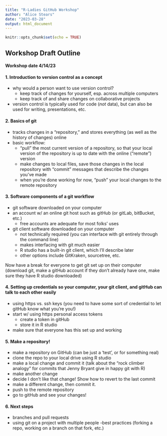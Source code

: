 ```yaml
---
title: "R-Ladies GitHub Workshop"
author: "Alice Stears"
date: "2023-03-28"
output: html_document
---
```


```r
knitr::opts_chunk$set(echo = TRUE)
```

## Workshop Draft Outline
#### Workshop date 4/14/23

#### 1. Introduction to version control as a concept 
- why would a person want to use version control? 
  - keep track of changes for yourself, esp. across multiple computers
  - keep track of and share changes on collaborative projects
- version control is typically used for code (*not* data), but can also be used for writing, presentations, etc. 

#### 2. Basics of git
- tracks changes in a "repository," and stores everything (as well as the history of changes) online
- basic workflow: 
    - "pull" the most current version of a repository, so that your local version of the repository is up to date with the online ("remote") version
    - make changes to local files, save those changes in the local repository with "commit" messages that describe the changes you've made
    - when you're done working for now, "push" your local changes to the remote repository
  
#### 3. Software components of a git workflow
- git software downloaded on your computer
- an account w/ an online git host such as gitHub (or gitLab, bitBucket, etc.) 
    - free accounts are adequate for most folks' uses
- git client software downloaded on your computer
    - not technically required (you can interface with git entirely through the command line)
    - makes interfacing with git much easier
    - R studio has a built-in git client, which I'll describe later
    - other options include GitKraken, sourcetree, etc.
    
Now have a break for everyone to get git set up on their computer (download git, make a gitHub account if they don't already have one, make sure they have R studio downloaded)


#### 4. Setting up credentials so your computer, your git client, and gitHub can talk to each other easily
- using https vs. ssh keys (you need to have some sort of credential to let gitHub know what you're you!)
- start w/ using https personal access tokens
  - create a token in gitHub
  - store it in R studio
- make sure that everyone has this set up and working

#### 5. Make a repository! 
- make a repository on GitHub (can be just a 'test', or for something real)
- clone the repo to your local drive using R studio
- make a local change and commit it (talk about the "rock climber analogy" for commits that Jenny Bryant give in happy git with R)
- make another change
- decide I don't like that change! Show how to revert to the last commit 
- make a different change, then commit it. 
- push to the remote repository
- go to gitHub and see your changes! 

#### 6. Next steps
- branches and pull requests
- using git on a project with multiple people 
  -best practices (forking a repo, working on a branch on that fork, etc.)



        

 